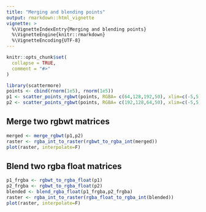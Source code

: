 ```yaml
---
title: "Merging and blending points"
output: rmarkdown::html_vignette
vignette: >
  %\VignetteIndexEntry{Merging and blending points}
  %\VignetteEngine{knitr::rmarkdown}
  %\VignetteEncoding{UTF-8}
---
```


```r
knitr::opts_chunk$set(
  collapse = TRUE,
  comment = "#>"
)
```

```r
library(scattermore)
points <- cbind(rnorm(1e5), rnorm(1e5))
p1 <- scatter_points_rgbwt(points, RGBA= c(64,128,192,50), xlim=c(-5,5), ylim=c(-5,5))
p2 <- scatter_points_rgbwt(points, RGBA= c(192,128,64,50), xlim=c(-5,5), ylim=c(-5,5))
```

## Merge two rgbwt matrices
```r
merged <- merge_rgbwt(p1,p2)
raster <- rgba_int_to_raster(rgbwt_to_rgba_int(merged))
plot(raster, interpolate=F)
```

## Blend two rgba float matrices
```r
p1_frgba <- rgbwt_to_rgba_float(p1)
p2_frgba <- rgbwt_to_rgba_float(p2)
blended <- blend_rgba_float(p1_frgba,p2_frgba)
raster <- rgba_int_to_raster(rgba_float_to_rgba_int(blended))
plot(raster, interpolate=F)
```
